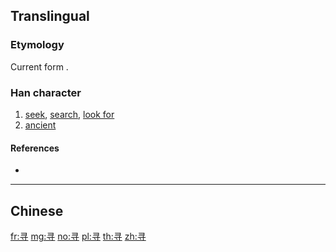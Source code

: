 {{also|尋}}
==Translingual==

===Etymology===
{{Han simp|尋|f=工|t=&nbsp;|f2=口|t2=&nbsp;}}

Current form {{Han compound|又|t1=hand|寸|t2=hand}}.

===Han character===
{{Han char|rn=41|rad=寸|as=03|sn=6|four=1734|canj=SMDI|ids=⿱彐寸}}

# [[seek]], [[search]], [[look for]]
# [[ancient]]

====References====
* {{Han ref|kx=0293.331|hdz=10504.010|uh=5BFB|ud=23547}}

----

==Chinese==
{{zh-see|尋}}

[[fr:寻]]
[[mg:寻]]
[[no:寻]]
[[pl:寻]]
[[th:寻]]
[[zh:寻]]